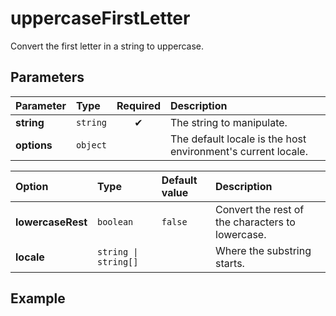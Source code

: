 
# uppercaseFirstLetter

Convert the first letter in a string to uppercase.

## Parameters

| Parameter   | Type     | Required | Description                                                  |
| :---------- | :------- | :------: | :----------------------------------------------------------- |
| **string**  | `string` |    ✔     | The string to manipulate.                                    |
| **options** | `object` |          | The default locale is the host environment's current locale. |

| Option            | Type               | Default value | Description                                      |
| :---------------- | :----------------- | :------------ | :----------------------------------------------- |
| **lowercaseRest** | `boolean`          | `false`       | Convert the rest of the characters to lowercase. |
| **locale**        | `string \| string[]` |               | Where the substring starts.                      |

## Example

<Example defaultInput="odit atque TEMPORA veritatis" />
